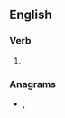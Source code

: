 ==English==

===Verb===
{{head|en|verb form}}

# {{en-third-person singular of|elapse}}

===Anagrams===
* {{l|en|pealess}}, {{l|en|pleases}}